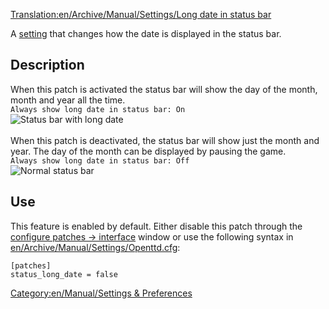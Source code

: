 [[Translation:en/Archive/Manual/Settings/Long date in status bar]]


A [[en/Archive/Manual/Settings/Advanced Settings|setting]] that changes how the date is displayed in the status bar.

== Description ==
When this patch is activated the status bar will show the day of the month, month and year all the time.<br>
<code>Always show long date in status bar: On</code><br>
[[File:en/Archive/Manual/Settings/LongDateInStatusBar.png|Status bar with long date]]<br><br>
When this patch is deactivated, the status bar will show just the month and year.  The day of the month can be displayed by pausing the game.<br>
<code>Always show long date in status bar: Off</code><br>
[[File:en/Archive/Manual/Settings/ShortDateInStatusBar.png|Normal status bar]]

== Use ==
This feature is enabled by default. Either disable this patch through the [[en/Archive/Manual/Settings/Advanced Settings/Interface#always-show-long-date-in-the-status-bar|configure patches -> interface]] window or use the following syntax in [[en/Archive/Manual/Settings/Openttd.cfg]]:
 [patches]
 status_long_date = false

[[Category:en/Manual/Settings & Preferences]]